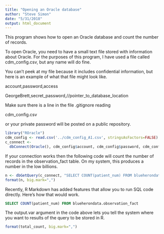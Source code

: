 ```yaml
---
title: "Opening an Oracle database"
author: "Steve Simon"
date: "5/31/2018"
output: html_document
---
```


This program shows how to open an Oracle database and count the number of records.

To open Oracle, you need to have a small text file stored with information about Oracle. For the purposes of this program, I have used a file called cdm_config.csv, but any name will do fine.

You can't peek at my file because it includes confidential information, but here is an example of what that file might look like.

account,password,access

GeorgeBrett,secret_password,//pointer_to_database_location

Make sure there is a line in the file .gitignore reading

cdm_config.csv

or your private password will be posted on a public repository.

```r
library("ROracle")
cdm_config <- read.csv('../cdm_config_A1.csv', stringsAsFactors=FALSE)
c_connect <-
  dbConnect(Oracle(), cdm_config$account, cdm_config$password, cdm_config$access)
```

If your connection works then the following code will count the number of records in the observation_fact table. On my system, this produces a number in the low billions.

```r
n <- dbGetQuery(c_connect, "SELECT COUNT(patient_num) FROM blueherondata.observation_fact")
format(n, big.mark=",")
```

Recently, R Markdown has added features that allow you to run SQL code directly. Here's how that would work.

```sql
SELECT COUNT(patient_num) FROM blueherondata.observation_fact
```

The output.var argument in the code above lets you tell the system where you want to results of the query to be stored in R.

```r
format(total_count, big.mark=",")
```
